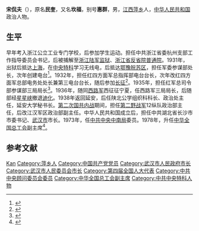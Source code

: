 '''宋侃夫'''（{{bd|1909年||1991年|catIdx=}}），原名'''民奎'''，又名'''坎福'''，别号'''惠群'''，男，[[江西|江西]][[萍乡|萍乡]]人，[[中华人民共和国|中华人民共和国]]政治人物。

== 生平 ==
早年考入浙江公立工业专门学校，后参加学生运动。担任中共浙江省委杭州支部工作指导委员会书记，后被捕解至[[浙江陆军监狱|浙江陆军监狱]]、[[浙江省反省院普通院|浙江省反省院普通院]]。1931年，出狱后抵达[[上海|上海]]，在[[中央特科|中央特科]]学习无线电，后抵达[[鄂豫皖苏区|鄂豫皖苏区]]，担任军委参谋部处长，次年创建电台<ref>{{cite web|title=宋侃夫：创建红四方面军电台 无线电侦察工作显神威|url=http://dangshi.people.com.cn/GB/16051410.html|publisher=人民网|accessdate=2012-02-27|archive-date=2012-01-21|archive-url=https://web.archive.org/web/20120121221429/http://dangshi.people.com.cn/GB/16051410.html|dead-url=no}}</ref>。1932年，担任红四方面军总指挥部电台台长，次年改红四方面军总部电务处处长兼第三电台台长，随后参加[[长征|长征]]<ref>{{cite news|title=创建红四方面军电台的始祖—宋侃夫|url=http://www.plcsky.com/ls/zjjd/229903_3.shtml|accessdate=2012-02-27|newspaper=中国共产党新闻网}}{{dead link|date=2017年12月 |bot=InternetArchiveBot |fix-attempted=yes }}</ref>。1935年，担任红军总司令部参谋部三局局长<ref>{{cite book|author=中共党史人物研究会, 陈志凌|title=《中共党史人物传》|year=1994年|publisher=陕西人民出版社|isbn=9787224034097|pages=281-283页}}</ref>。1936年，随同[[西路军|西路军]]西征征宁夏，任西路军三局局长，后随部经[[星星峡|星星峡]]撤退[[迪化|迪化]]。1938年返回延安，后任陕北公学组织科科长、政治处主任，延安大学秘书长。[[第二次国共内战|第二次国共内战]]期间，担任[[第二野战军|第二野战军]]12纵队政治部主任，后改江汉军区政治部副主任。中华人民共和国成立后，担任中共湖北省长沙市市委书记、[[武汉市|武汉市]]市长。1973年，任[[中共中央中南局|中共中央中南局]]委员。1978年，升任[[中华全国总工会|中华全国总工会]]副主席<ref>{{cite web|title=宋侃夫在中国文学艺术工作者第四次代表大会上的祝词|url=http://old.cflac.org.cn/wdh/cflac_wdh-4th_Article-10.html|publisher=中国文联|accessdate=2012-02-27|archive-date=2012-07-29|archive-url=https://web.archive.org/web/20120729103137/http://old.cflac.org.cn/wdh/cflac_wdh-4th_Article-10.html|dead-url=yes}}</ref>。

== 参考文献 ==
{{reflist}}

{{武汉市市长}}
{{中华全国总工会第九届执行委员会}}

{{Authority control}}
{{DEFAULTSORT:Song宋}}
[[Category:宋姓|Kan]]
[[Category:萍乡人|Category:萍乡人]]
[[Category:中国共产党党员|Category:中国共产党党员]]
[[Category:武汉市人民政府市长|Category:武汉市人民政府市长]]
[[Category:武汉市人民委员会市长|Category:武汉市人民委员会市长]]
[[Category:第四届全国人大代表|Category:第四届全国人大代表]]
[[Category:中共中央顾问委员会委员|Category:中共中央顾问委员会委员]]
[[Category:中华全国总工会副主席|Category:中华全国总工会副主席]]
[[Category:中共中央特科人物|Category:中共中央特科人物]]